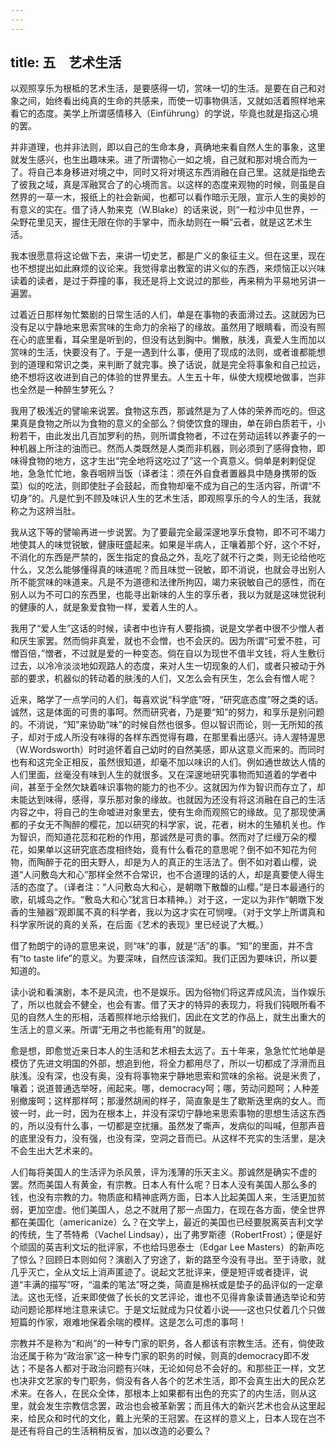 ```yaml
---
---
---
```

title: 五　艺术生活
---



以观照享乐为根柢的艺术生活，是要感得一切，赏味一切的生活。是要在自己和对象之间，始终看出纯真的生命的共感来，而使一切事物俱活，又就如活着照样地来看它的态度。美学上所谓感情移入（Einführung）的学说，毕竟也就是指这心境的罢。

并非道理，也并非法则，即以自己的生命本身，真确地来看自然人生的事象，这里就发生感兴，也生出趣味来。进了所谓物心一如之境，自己就和那对境合而为一了。将自己本身移进对境之中，同时又将对境这东西消融在自己里。这就是指绝去了彼我之域，真是浑融冥合了的心境而言。以这样的态度来观物的时候，则虽是自然界的一草一木，报纸上的社会新闻，也都可以看作暗示无限，宣示人生的奥妙的有意义的实在。借了诗人勃来克（W.Blake）的话来说，则“一粒沙中见世界，一朵野花里见天，握住无限在你的手掌中，而永劫则在一瞬”云者，就是这艺术生活。

我本很愿意将这论做下去，来讲一切史艺，都是广义的象征主义。但在这里，现在也不想提出如此麻烦的议论来。我觉得拿出教室的讲义似的东西，来烦恼正以兴味读着的读者，是过于莽撞的事，我还是将上文说过的那些，再来稍为平易地另讲一遍罢。

过着近日那样匆忙繁剧的日常生活的人们，单是在事物的表面滑过去。这就因为已没有足以宁静地来思索赏味的生命力的余裕了的缘故。虽然用了眼睛看，而没有照在心的底里看，耳朵里是听到的，但没有达到胸中。懒散，肤浅，真爱人生而加以赏味的生活，快要没有了。于是一遇到什么事，便用了现成的法则，或者谁都能想到的道理和常识之类，来判断了就完事。换了话说，就是完全将事象和自己拉远，绝不想将这收进到自己的体验的世界里去。人生五十年，纵使大规模地做事，岂非也全然是一种醉生梦死么？

我用了极浅近的譬喻来说罢。食物这东西，那诚然是为了人体的荣养而吃的。但这果真是食物之所以为食物的意义的全部么？倘使饮食的理由，单在卵白质若干，小粉若干，由此发出几百加罗利的热，则所谓食物者，不过在劳动运转以养妻子的一种机器上所注的油而已。然而人类既然是人类而非机器，则必须到了感得食物，即味得食物的地方，这才生出“完全地将这吃过了”这一个真意义。倘单是剌剌促促地，急急忙忙地，象吞咽辨当饭（译者注：须在外自食者置器具中随身携带的饭菜）似的吃法，则即使肚子会鼓起，而食物却毫不成为自己的生活内容，所谓“不切身”的。凡是忙到不顾及味识人生的艺术生活，即观照享乐的今人的生活，我就称之为这辨当肚。

我从这下等的譬喻再进一步说罢。为了要最完全最深邃地享乐食物，即不可不竭力地使其人的味觉锐敏，健康旺盛起来。如果是半病人，正嚷着那个好，这个不好，不消化的东西是严禁的，医生指定的食品之外，乱吃了就不行之类，则无论给他吃什么，又怎么能够懂得真的味道呢？而且味觉一锐敏，即不消说，也就会寻出别人所不能赏味的味道来。凡是不为道德和法律所拘囚，竭力来锐敏自己的感性，而在别人以为不可口的东西里，也能寻出新味的人生的享乐者，我以为就是这味觉锐利的健康的人，就是象爱食物一样，爱着人生的人。

我用了“爱人生”这话的时候，读者中也许有人要指摘，说是文学者中很不少憎人者和厌生家罢。然而倘非真爱，就也不会憎，也不会厌的。因为所谓“可爱不胜，可憎百倍，”憎者，不过就是爱的一种变态。倘在自以为现世不值半文钱，将人生敷衍过去，以冷冷淡淡地如观路人的态度，来对人生一切现象的人们，或者只被动于外部的要求，机器似的转动着的肤浅的人们，又怎么会有厌生，怎么会有憎人呢？

近来，略学了一点学问的人们，每喜欢说“科学底”呀，“研究底态度”呀之类的话。诚然，这是体面的可贵的事呵。然而研究者，乃是要“知”的努力，和享乐是别问题的。不消说，“知”来协助“味”的时候自然也很多。但以智识而论，则一无所知的孩子，却对于成人所没有味得的各样东西觉得有趣，在那里看出感兴。诗人渥特渥思（W.Wordsworth）时时追怀着自己幼时的自然美感，即从这意义而来的。而同时也有和这完全正相反，虽然很知道，却毫不加以味识的人们。例如通世故达人情的人们里面，丝毫没有味到人生的就很多。又在深邃地研究事物而知道着的学者中间，甚至于全然欠缺着味识事物的能力的也不少。这就因为作为智识而存立了，却未能达到味得，感得，享乐那对象的缘故。也就因为还没有将这消融在自己的生活内容之中，将自己的生命嘘进对象里去，使有生命而观照它的缘故。见了那现使满都的子女无不陶醉的樱花，加以研究的科学家，说，花者，树木的生殖机关也。作为智识，而知道花蕊和花粉的作用，那诚然是可贵的事。然而对了烂缦万朵的樱花，如果单以这研究底态度相终始，竟有什么看花的意思呢？倒不如不知花为何物，而陶醉于花的田夫野人，却是为人的真正的生活法了。倒不如对着山樱，说道“人问敷岛大和心”那样全然不合常识，也不合道理的话的人，却是真要使人得生活的态度了。（译者注：“人问敷岛大和心，是朝暾下散馥的山樱。”是日本最通行的歌，矶城岛之作。“敷岛大和心”犹言日本精神。）对于这，一定以为非作“朝暾下发香的生殖器”观即属不真的科学者，我以为这才实在可悯哩。（对于文学上所谓真和科学家所说的真的关系，在后面《艺术的表现》里已经说了大概。）

借了勃朗宁的诗的意思来说，则“味”的事，就是“活”的事。“知”的里面，并不含有“to taste life”的意义。为要深味，自然应该深知。我们正因为要味识，所以要知道的。

读小说和看演剧，本不是风流，也不是娱乐。因为俗物们将这弄成风流，当作娱乐了，所以也就会不健全，也会有害。借了天才的特异的表现力，将我们钝眼所看不见的自然人生的形相，活着照样地示给我们，因此在文艺的作品上，就生出重大的生活上的意义来。所谓“无用之书也能有用”的就是。

愈是想，即愈觉近来日本人的生活和艺术相去太远了。五十年来，急急忙忙地单是模仿了先进文明国的外部，想追到他，将全力都用尽了，所以一切都成了浮滑而且肤浅。没有深，也没有奥，没有将事物来宁静地思索和赏味的余裕。说是米贵了，嚷着；说道普通选举呀，闹起来。哪，democracy呵；哪，劳动问题呵；人种差别撤废呵；这样那样呵；那漫然胡闹的样子，简直象是生了歇斯迭里病的女人。而彼一时，此一时，因为在根本上，并没有深切宁静地来思索事物的思想生活这东西的，所以没有什么事，一切都是空扰攘。虽然发了嘶声，发病似的叫喊，但那声音的底里没有力，没有强，也没有深，空洞之音而已。从这样不充实的生活里，是决不会生出大艺术来的。

人们每将美国人的生活评为杀风景，评为浅薄的乐天主义。那诚然是确实不虚的罢。然而美国人有黄金，有宗教。日本人有什么呢？日本人没有美国人那么多的钱，也没有宗教的力。物质底和精神底两方面，日本人比起美国人来，生活更加贫弱，更加空虚。他们美国人，总之不就用了那一点国力，在现在各方面，使全世界都在美国化（americanize）么？在文学上，最近的美国也已经要脱离英吉利文学的传统，生了苓特希（Vachel Lindsay），出了弗罗斯德（RobertFrost）；便是好个顽固的英吉利文坛的批评家，不也给玛思泰士（Edgar Lee Masters）的新声吃了惊么？回顾日本则如何？演剧入了穷途了，新的路至今没有寻出。至于诗歌，就几乎灭亡，全从文坛上消声匿迹了。说起文艺批评来，便是短评或者捷评，说道“丰满的描写”呀，“温柔的笔法”呀之类，简直是棉袄或是垫子的品评似的一定章法。这也无怪，近来即使做了长长的文艺评论，谁也不见得肯象读普通选举论和劳动问题论那样地注意来读它。于是文坛就成为只仗着小说——这也只仗着几个只做短篇的作家，艰难地保着余喘的模样。这是怎么可虑的事呵！

宗教并不是称为“和尚”的一种专门家的职务，各人都该有宗教生活。还有，倘使政治还属于称为“政治家”这一种专门家的职务的时候，则真的democracy即不发达；不是各人都对于政治问题有兴味，无论如何总不会好的。和那些正一样，文艺也决非文艺家的专门职务，倘没有各人各个的艺术生活，即不会真生出大的民众艺术来。在各人，在民众全体，那根本上如果都有出色的充实了的内生活，则从这里，就会发生宗教信念罢，政治也会被革新罢；而且伟大的新兴艺术也会从这里起来，给民众和时代的文化，戴上光荣的王冠罢。在这样的意义上，日本人现在岂不是还有将自己的生活稍稍反省，加以改造的必要么？